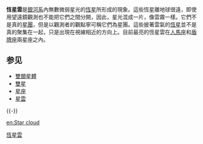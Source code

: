 {{不是|星云}}
{{expand english|time=2020-02-05T11:01:46+00:00}}
{{unreferenced|time=2012-8-22}}
'''恆星雲'''是[[銀河系|銀河系]]內無數微弱星光的[[恆星|恆星]]所形成的現象。這些恆星離地球很遠，即使用望遠鏡觀測也不能把它們之間分開，因此，星光混成一片，像雲霧一樣。它們不是真的[[星團|星團]]，但是以觀測者的觀點寧可稱它們為星團。這些披著雲氣的[[恆星|恆星]]並不是真的聚集在一起，只是出現在視線相近的方向上。目前最亮的恆星雲在[[人馬座|人馬座]]和[[盾牌座|盾牌座]]兩星座之內。

== 参见 ==
* [[雙類星體|雙類星體]]
* [[雙星|雙星]]
* [[星座|星座]]
* [[星雲|星雲]]

{{-}}
{{恆星系統}}

[[Category:恆星雲|]]

{{天文小作品}}

[[en:Star_cloud|en:Star cloud]]